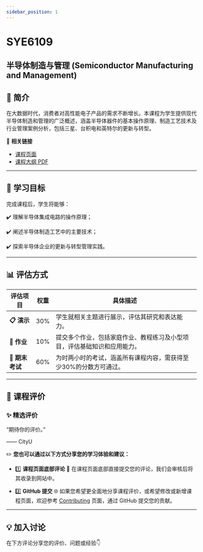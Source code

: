 ```yaml
---
sidebar_position: 1
---
```


# SYE6109
## 半导体制造与管理 (Semiconductor Manufacturing and Management)

## **📘 简介**
在大数据时代，消费者对高性能电子产品的需求不断增长。本课程为学生提供现代半导体制造和管理的广泛概述，涵盖半导体器件的基本操作原理、制造工艺技术及行业管理案例分析，包括三星、台积电和英特尔的更新与转型。

🔗 **相关链接**
- [课程页面](https://www.cityu.edu.hk/catalogue/pg/202526/course/SYE6109.htm)
- [课程大纲 PDF](https://www.cityu.edu.hk/catalogue/pg/202526/course/SYE6109.pdf)

---

## **🎯 学习目标**

完成课程后，学生将能够：

✔️ 理解半导体集成电路的操作原理；

✔️ 阐述半导体制造工艺中的主要技术；

✔️ 探索半导体企业的更新与转型管理实践。

---

## **📊 评估方式**

| **评估项目**             | **权重** | **具体描述**                                                                                       |
|-------------------------|---------|---------------------------------------------------------------------------------------------------|
| **📋 演示**              | 30%      | 学生就相关主题进行展示，评估其研究和表达能力。                                                        |
| **📂 作业**              | 10%      | 提交多个作业，包括家庭作业、教程练习及小型项目，评估基础知识和应用能力。                                     |
| **📝 期末考试**          | 60%      | 为时两小时的考试，涵盖所有课程内容，需获得至少30%的分数方可通过。                                          |

---

## **💬 课程评价**

### ✨ **精选评价**
<div className={commentStyles.commentBox}>
    <p className={commentStyles.commentText}>
        “期待你的评价。”
    </p>
    <p className={commentStyles.commentAuthor}>—— CityU</p>
</div>

✏️ **您也可以通过以下方式分享您的学习体验和建议：**

- 1️⃣ **课程页面底部评论**
💬 在课程页面底部直接提交您的评论，我们会审核后将其收录到网站中。

- 2️⃣ **GitHub 提交**
🌐 如果您希望更全面地分享课程评价，或希望修改或新增课程页面，欢迎参考 [Contributing](/contributing) 页面，通过 GitHub 提交您的贡献。

---

## **💡 加入讨论**

在下方评论分享您的评价、问题或经验👇
<Utterances />